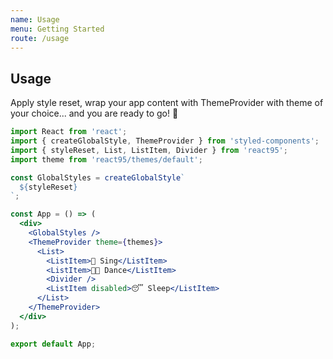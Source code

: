 ```yaml
---
name: Usage
menu: Getting Started
route: /usage
---
```


## Usage

Apply style reset, wrap your app content with ThemeProvider with theme of your choice... and you are ready to go! 🚀

```jsx
import React from 'react';
import { createGlobalStyle, ThemeProvider } from 'styled-components';
import { styleReset, List, ListItem, Divider } from 'react95';
import theme from 'react95/themes/default';

const GlobalStyles = createGlobalStyle`
  ${styleReset}
`;

const App = () => (
  <div>
    <GlobalStyles />
    <ThemeProvider theme={themes}>
      <List>
        <ListItem>🎤 Sing</ListItem>
        <ListItem>💃🏻 Dance</ListItem>
        <Divider />
        <ListItem disabled>😴 Sleep</ListItem>
      </List>
    </ThemeProvider>
  </div>
);

export default App;
```
